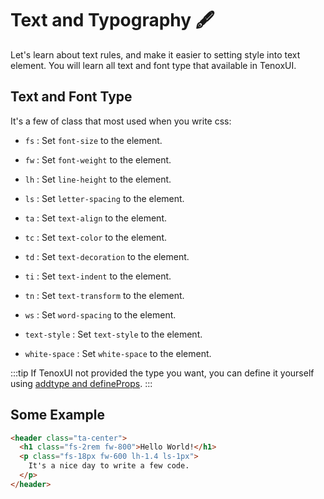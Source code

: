 
# Text and Typography 🖋️

Let's learn about text rules, and make it easier to setting style into text element. You will learn all text and font type that available in TenoxUI.

## Text and Font Type

It's a few of class that most used when you write css:

- `fs` : Set `font-size` to the element.

- `fw` : Set `font-weight` to the element.

- `lh` : Set `line-height` to the element.

- `ls` : Set `letter-spacing` to the element.

- `ta` : Set `text-align` to the element.

- `tc` : Set `text-color` to the element.

- `td` : Set `text-decoration` to the element.

- `ti` : Set `text-indent` to the element.

- `tn` : Set `text-transform` to the element.

- `ws` : Set `word-spacing` to the element.

- `text-style` : Set `text-style` to the element.

- `white-space` : Set `white-space` to the element.

:::tip
If TenoxUI not provided the type you want, you can define it yourself using [addtype and defineProps](/docs/function/addtype-and-defineprops).
:::

## Some Example

```html title='index.html'
<header class="ta-center">
  <h1 class="fs-2rem fw-800">Hello World!</h1>
  <p class="fs-18px fw-600 lh-1.4 ls-1px">
    It's a nice day to write a few code.
  </p>
</header>
```
